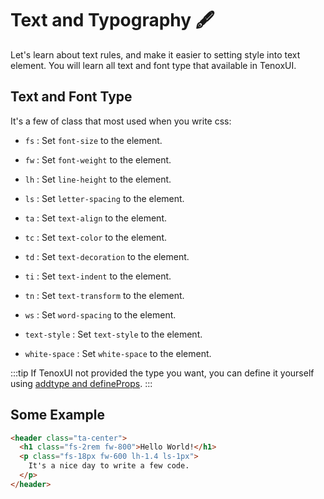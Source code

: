 
# Text and Typography 🖋️

Let's learn about text rules, and make it easier to setting style into text element. You will learn all text and font type that available in TenoxUI.

## Text and Font Type

It's a few of class that most used when you write css:

- `fs` : Set `font-size` to the element.

- `fw` : Set `font-weight` to the element.

- `lh` : Set `line-height` to the element.

- `ls` : Set `letter-spacing` to the element.

- `ta` : Set `text-align` to the element.

- `tc` : Set `text-color` to the element.

- `td` : Set `text-decoration` to the element.

- `ti` : Set `text-indent` to the element.

- `tn` : Set `text-transform` to the element.

- `ws` : Set `word-spacing` to the element.

- `text-style` : Set `text-style` to the element.

- `white-space` : Set `white-space` to the element.

:::tip
If TenoxUI not provided the type you want, you can define it yourself using [addtype and defineProps](/docs/function/addtype-and-defineprops).
:::

## Some Example

```html title='index.html'
<header class="ta-center">
  <h1 class="fs-2rem fw-800">Hello World!</h1>
  <p class="fs-18px fw-600 lh-1.4 ls-1px">
    It's a nice day to write a few code.
  </p>
</header>
```
